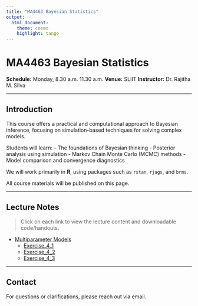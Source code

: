 ```yaml
---
title: "MA4463 Bayesian Statistics"
output: 
  html_document:
    theme: cosmo
    highlight: tango
---
```


# MA4463 Bayesian Statistics  
  
**Schedule:** Monday, 8.30 a.m. 11.30 a.m.
**Venue:** SLIIT
**Instructor:** Dr. Rajitha M. Silva  


---

## Introduction

This course offers a practical and computational approach to Bayesian inference, focusing on simulation-based techniques for solving complex models.

Students will learn:
- The foundations of Bayesian thinking
- Posterior analysis using simulation
- Markov Chain Monte Carlo (MCMC) methods
- Model comparison and convergence diagnostics

We will work primarily in **R**, using packages such as `rstan`, `rjags`, and `brms`.  

All course materials will be published on this page.

---

## Lecture Notes

> Click on each link to view the lecture content and downloadable code/handouts.

- [Multiparameter Models](multiparameter-models.html)
  - [Exercise_4_1](Exercise_4_1.html)
  - [Exercise_4_2](Exercise_4_2.html)
  - [Exercise_4_3](Exercise_4_3.html)

---

## Contact

For questions or clarifications, please reach out via email.

